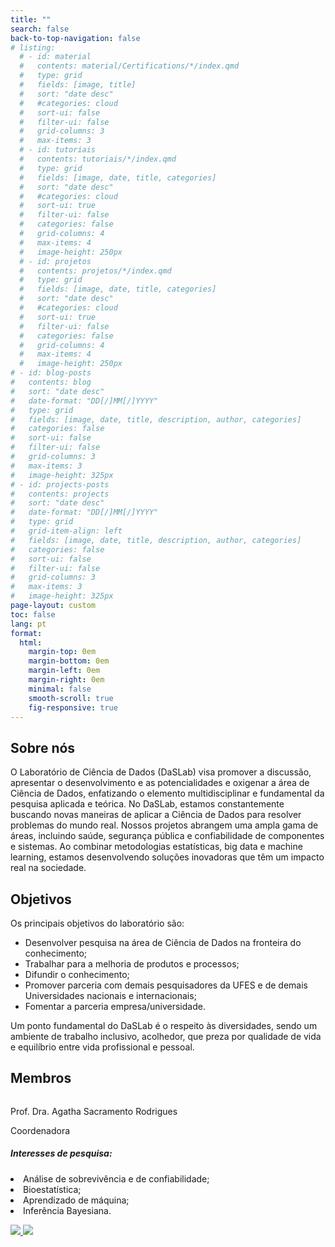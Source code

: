 ```yaml
---
title: ""
search: false
back-to-top-navigation: false
# listing:
  # - id: material
  #   contents: material/Certifications/*/index.qmd
  #   type: grid
  #   fields: [image, title]
  #   sort: "date desc"
  #   #categories: cloud
  #   sort-ui: false
  #   filter-ui: false
  #   grid-columns: 3
  #   max-items: 3
  # - id: tutoriais
  #   contents: tutoriais/*/index.qmd
  #   type: grid
  #   fields: [image, date, title, categories]
  #   sort: "date desc"
  #   #categories: cloud
  #   sort-ui: true
  #   filter-ui: false
  #   categories: false
  #   grid-columns: 4
  #   max-items: 4
  #   image-height: 250px 
  # - id: projetos
  #   contents: projetos/*/index.qmd
  #   type: grid
  #   fields: [image, date, title, categories]
  #   sort: "date desc"
  #   #categories: cloud
  #   sort-ui: true
  #   filter-ui: false
  #   categories: false
  #   grid-columns: 4
  #   max-items: 4
  #   image-height: 250px 
# - id: blog-posts
#   contents: blog
#   sort: "date desc"
#   date-format: "DD[/]MM[/]YYYY"
#   type: grid
#   fields: [image, date, title, description, author, categories]
#   categories: false
#   sort-ui: false    
#   filter-ui: false
#   grid-columns: 3
#   max-items: 3
#   image-height: 325px
# - id: projects-posts
#   contents: projects
#   sort: "date desc"
#   date-format: "DD[/]MM[/]YYYY"
#   type: grid
#   grid-item-align: left
#   fields: [image, date, title, description, author, categories]
#   categories: false
#   sort-ui: false
#   filter-ui: false
#   grid-columns: 3
#   max-items: 3
#   image-height: 325px  
page-layout: custom
toc: false
lang: pt
format:
  html: 
    margin-top: 0em
    margin-bottom: 0em
    margin-left: 0em
    margin-right: 0em
    minimal: false
    smooth-scroll: true
    fig-responsive: true
---
```


```{=html}
<!-- <section id="home"> -->
<!-- <script>
const toggle = document.getElementById('theme-toggle');
const themeStyle = document.getElementById('theme-style');

toggle.addEventListener('change', function() {
  if (toggle.checked) {
    themeStyle.href = 'theme-light.scss';
  } else {
    themeStyle.href = 'theme-dark.scss';
  }
});
</script> -->

<!-- <link rel="stylesheet" id="theme-style"> -->
<!-- <style>

  body {
	background-color: black;
	margin: 0;
  }

.hero_content {
    overflow-wrap: break-word !important;
  }
  .hero {
    display: flex;
    flex-direction: row;
    z-index: 1;
    max-width: 2000px;
    margin: 0%;
    padding-top: 0rem;
    padding-right: 0px;
    margin-right: 0px;
  }
  @media (max-width: 1077px) {
     .gradient_bg {
      overflow-x: hidden !important;
      overflow-y: hidden !important;
      width: 100%;
      font-size: 0.29em;
      word-wrap: break-word;
      line-height: 0.7;
    }
  }
  *, *::before, *::after {
        white-space: normal !important; 
  }
 
  @keyframes blink {
    to {
      opacity: .0;
    }
  }
</style> -->

<!-- <header class="hero"> -->
<!-- <div class="container spacing"> -->
<!-- <div class="gradient_bg"> -->
  <!-- <div class="hero section_padding"> -->

<!--     <section id="intro">   
      <div class="intro-overlay"></div>	
        <div class="intro-content">
          <img src="./img/tech_background.jpg" class="img-padrao" width="100%" height="100%">
            <div class="col-twelve">
	   			    <h1 style="color: white;">Das<span style="color: white;">Lab</span></h1>
              <p class="intro-position">
              <h5 class="scroll-text">Laboratório de Data Science - UFES</h5></p>
	   		    </div>    	
   		    </div>   		 		
   	    </div>
    </section> -->

<!--   <head>
    <title>My awesome website</title>
      <link rel="stylesheet" href="styles.css">
  </head> -->

<!-- <head>
  <meta charset="UTF-8">
  <meta http-equiv="X-UA-Compatible" content="IE=edge">
	<title>DasLab</title>
	<meta name="description" content="Laboratório de Data Science - UFES">  
	<meta name="author" content="DasLab">

	<meta name="viewport" content="width=device-width, initial-scale=1.0, maximum-scale=1.0">
</head>

<body>
  <section class="hero">
      <div class="hero-inner">
        <div class="col-twelve">
          <h1 style="color: white;">Das<span style="color: white;">Lab</span></h1>
          <h5 class="scroll-text">Laboratório de Data Science - UFES</h5></p>
        </div>
      </div>
  </section>
</body> -->

    <!-- <section id="intro">   
      <div class="intro-overlay"></div>	
        <div class="intro-content">
          <div class="row">
            <div class="col-twelve">
	   			    <h1 style="color: white;">Das<span style="color: white;">Lab</span></h1>
              <p class="intro-position">
              <h5 class="scroll-text">Laboratório de Data Science - UFES</h5></p>
	   		    </div>    	
   		    </div>   		 		
   	    </div>
    </section> -->




<!-- ---------------------------------- Sobre ---------------------------------- -->

<section class="about-section">
<!--   <div class="container"> -->
    <div class="content-column col-md-6 col-sm-12 col-xs-12">
      <div class="inner-column">
        <div class="sec-title">
        <h2>
          <div class="title">Sobre nós</div>
        </div>
        <div class="text">O Laboratório de Ciência de Dados (DaSLab) visa promover a discussão, apresentar o desenvolvimento e as potencialidades e oxigenar a área de Ciência de Dados, enfatizando o elemento multidisciplinar e fundamental da pesquisa aplicada e teórica. No DaSLab, estamos constantemente buscando novas maneiras de aplicar a Ciência de Dados para resolver problemas do mundo real. Nossos projetos abrangem uma ampla gama de áreas, incluindo saúde, segurança pública e confiabilidade de componentes e sistemas. Ao combinar metodologias estatísticas, big data e machine learning, estamos desenvolvendo soluções inovadoras que têm um impacto real na sociedade.</div>
      </div>
    </div>
<!--   </div> -->
</section>

<section class="about-section">
<!--   <div class="container"> -->
    <div class="content-column col-md-6 col-sm-12 col-xs-12">
      <div class="inner-column">
        <div class="sec-title">
        <h2>
          <div class="title">Objetivos</div>
        </div>
        <div class="text">    
          <p>Os principais objetivos do laboratório são:</p>
          <ul>
          <li>Desenvolver pesquisa na área de Ciência de Dados na fronteira do conhecimento;</li>
          <li>Trabalhar para a melhoria de produtos e processos;</li>
          <li>Difundir o conhecimento;</li>
          <li>Promover parceria com demais pesquisadores da UFES e de demais Universidades nacionais e internacionais;</li>
          <li>Fomentar a parceria empresa/universidade.</li>
          </ul>
          <p>Um ponto fundamental do DaSLab é o respeito às diversidades, sendo um ambiente de trabalho inclusivo, acolhedor, que preza por qualidade de vida e equilíbrio entre vida profissional e pessoal.</p>
        </div>
        </div>
      </div>
    </div>
<!--   </div> -->
</section>

<section class="membros-section">
  <div class="content-column col-md-6 col-sm-12 col-xs-12">
    <div class="inner-column">
      <div class="sec-title">
      <h2>
        <div class="title">Membros</div>
      </div>
      <div class="vcenter"></div>
      <section id="team" class="team team-bg py-5">
      <div class="col-lg-6">
      <div class="member d-flex align-items-start">
        <div class="pic"><img src="/img/agatha1.png" class="img-fluid" alt=""></div>
        <div class="member-info">
        <p class="member-heading">Prof. Dra. Agatha Sacramento Rodrigues</p>
        <span>Coordenadora</span>
        <p class="member-para">
          <h5>Interesses de pesquisa:</h5>
                  <li>Análise de sobrevivência e de confiabilidade;</li>
                  <li>Bioestatística;</li>
                  <li>Aprendizado de máquina;</li>
                  <li>Inferência Bayesiana.</li>
        </p>
        <div class="social">
          <a href="https://github.com/agathasr" target="_blank">
              <img src="/img/icons8-github-24.png">
            </a>
          <a href="mailto:agatha.rodrigues@ufes.br?subject=subject text" target="_blank">
              <img src="/img/icons8-email-24.png">
            </a>
        </div>
        </div>
      </div>
      </div>
      <br>
  </section>
    </div>
  </div>
</section>
```
<!-- <script src="/js/team.js"></script> -->

<!-- <div class="layout_sobre">
```{=html}
<div class="text-container jujubinhatext-container">
    <h1 style="font-size: 40px;
      margin-bottom:40px;
      display: flex;
      justify-content: center;
      align-items: center;
      font-weight: 700;
      color: #ff5724;
      background-clip: text;
      -webkit-background-clip: text;"
      class="scroll-text"> O que é Data Science?
    </h1>
    <p>A Ciência de Dados (Data Science, em inglês) surgiu como um campo multidisciplinar para apoiar atividades orientadas a dados, integrando e desenvolvendo ideias, métodos e processos para obter informações a partir de dados. Esses métodos advêm de diferentes áreas, como Matemática, Estatística, Ciência da Computação e Engenharia, e, quando unificados, dão origem à Ciência de Dados. Técnicas de modelagem estatística, classificação, mineração de dados, aprendizado de máquina, inteligência artificial e métodos preditivos são essenciais para a análise intensiva de diferentes tipos de dados e geração de informações para a tomada de decisões.</p>
    <br>
  </div>


  <div class="text-container ">
    <h1 style="font-size: 40px;
    margin-bottom:40px;
    display: flex;
    justify-content: center;
    align-items: center;
    font-weight: 700;
    color: #ff5724;
    background-clip: text-webkit-background-clip: text;"
      class="scroll-text text-container"> Sobre o Laboratório
    </h1>
    <p>O Laboratório de Ciência de Dados (DaSLab) visa promover a discussão, apresentar o desenvolvimento e as potencialidades e oxigenar a área de Ciência de Dados, enfatizando o elemento multidisciplinar e fundamental da pesquisa aplicada e teórica. No DaSLab, estamos constantemente buscando novas maneiras de aplicar a Ciência de Dados para resolver problemas do mundo real. Nossos projetos abrangem uma ampla gama de áreas, incluindo saúde, segurança pública e confiabilidade de componentes e sistemas. Ao combinar metodologias estatísticas, big data e machine learning, estamos desenvolvendo soluções inovadoras que têm um impacto real na sociedade.</p>

  <div class=" align-items-center justify-content-center saibabutton">
      <a href="../sobre/index.html"> <button type="button" class="btn btn-sm custom-btn ">Saiba mais</button></a>
    </div>

  </div>
```
</div> -->

<!-- <div class="layout_tutoriais">

```{=HTML}

<h1 style="font-size: 40px;
margin-bottom:40px;
display: flex;
justify-content: center;
align-items: center;
font-weight: 700;
  color: #ff5724;
  background-clip: text;
  -webkit-background-clip: text;"
  class="scroll-text"> Tutoriais

</h1>
```

::: {#tutoriais}
:::

<br>
<div class="d-flex align-items-center justify-content-center">
<a href="../tutoriais/index.html"> <button type="button" class="btn btn-sm custom-btn">Ver mais</button></a>
</div>
</div> -->

<!-- <div class="layout_projetos">

```{=HTML}

<h1 style="font-size: 40px;
margin-bottom:40px;
display: flex;
justify-content: center;
align-items: center;
font-weight: 700;
  color: #ff5724;
  background-clip: text;
  -webkit-background-clip: text;"
  class="scroll-text"> Projetos

</h1>
```


::: {#projetos}
:::

<br>
<div class="d-flex align-items-center justify-content-center">
<a href="../projetos/index.html"> <button type="button" class="btn btn-sm custom-btn">Ver mais</button></a>
</div>
</div>
 -->
<!-- ```{=html}

<script src="js/text_obs.js"></script>
<script src="js/text_obs_achiev.js"></script>
<script src="js/text.js"></script>
<script src="js/background.js"></script>
<script src="js/slider.js"></script>
<script src="js/pagination.js"></script>

<script> 

document.addEventListener('DOMContentLoaded', function () {
  var images = document.getElementsByClassName('lukas');
  
  for (var i = 0; i < images.length; i++) {
    images[i].addEventListener('mouseup', function (event) {
      var url = event.target.getAttribute('data-url');
      window.open(url, '_blank');
    });
  }
});

</script>
``` -->

<!-- <br>
<br>
<br>
<br>
<br>
<br>
<br>
<br>
<br>
<br>
<br>
<br>
<br>
<br>
<br>
<br> -->

<!-- ```{=html}
<style>
  .icon-grid {
    display: grid;
    grid-template-columns: repeat(3, 1fr); /* Adjust the number of columns as needed */
    grid-gap: 20px; /* Adjust the gap between icons as needed */
    justify-items: center;
    align-items: center;
    text-align: center;
    margin-top: 20px; /* Adjust the margin as needed */
  }
  
  .icon-grid img {
    height: 125px; /* Adjust the height of the icons */
    width: 125px; /* Adjust the width of the icons */
    padding: 10px;
  }
  
  .icon-grid h2 {
    margin-bottom: 0; /* Remove the default bottom margin */
    border-bottom: none; /* Remove the line below the title */
  }
  
  .icon-grid p {
    margin-top: 0; /* Remove the default top margin */
  }

  @media (max-width: 768px) {
    .icon-grid {
      grid-template-columns: 1fr; /* Change to a single column layout */
      gap: 10px; /* Adjust the gap between icons for smaller screens */
      word-break: break-all; /* Allow text to break onto the next line */
      word-wrap: break-word;
      font-size: 17px;
    }
  }
</style>

<section id="tech-skills">
  <h1 class="skilltitle">Tech Skills</h1>
  <div class="icon-grid">
    <div>
      <a href="https://www.r-project.org/" target="_blank" title="R">
        <img src="https://profilinator.rishav.dev/skills-assets/r.svg" alt="R">
      </a>
      <p>R (forecast, Tidyverse, ggplot2, etc)</p>
    </div>  
    <div>
      <a href="https://www.python.org/" target="_blank" title="Python">
        <img src="https://cdn.jsdelivr.net/gh/devicons/devicon/icons/python/python-original-wordmark.svg" alt="Python">
      </a>
      <p>Python (Pandas, NumPy, Plotly, Scikit-learn, etc)</p>
    </div>  
    <div>
      <a href="https://www.postgresql.org/" target="_blank" title="PostgreSQL">
        <img src="https://cdn.jsdelivr.net/gh/devicons/devicon/icons/postgresql/postgresql-original-wordmark.svg" alt="PostgreSQL">
      </a>
      <p>PostgreSQL/SQL (Joins, Indexes, Subqueries, etc)</p>
    </div>
    <div>
      <a href="https://jupyter.org/" target="_blank" title="Jupyter">
        <img src="https://cdn.jsdelivr.net/gh/devicons/devicon/icons/jupyter/jupyter-original-wordmark.svg" alt="Jupyter">
      </a>
      <p>Jupyter Notebook</p>
    </div>   
    <div>
      <a href="https://github.com/Soju-JC" target="_blank" title="GitHub">
        <img src="img/github-svgrepo-com.svg" alt="GitHub">
      </a>
      <p>GitHub</p>
    </div> 
    <div>
      <a target="_blank" title="Excel">
        <img src="/img/excel-4.svg" alt="Excel">
      </a>
      <p>Excel</p>
    </div>     
  </div>
</section> 
``` -->

<!-- stats skills -->
<!-- <br>
<br>
<br>
<br>
<br>
<br>
<br>
<br>
<br>
<br>
<br>
<br>
<br>
<br>
<br>
<br> -->

<!-- ```{=html}
<style>
  .icon-grid2 {
    display: flex;
    justify-content: center;
    align-items: flex-start;
    flex-wrap: wrap;
    gap: 20px;
    margin-top: 20px; /* Adjust the margin as needed */
  }
  
  .icon-grid2 img {
    height: 125px; /* Adjust the height of the icons */
    width: 125px; /* Adjust the width of the icons */
    padding: 10px;
  }
  
  .icon-grid2 h2 {
    margin-bottom: 0; /* Remove the default bottom margin */
    border-bottom: none; /* Remove the line below the title */
  }
  
  .icon-grid2 p {
    margin-top: 0; /* Remove the default top margin */
  }
  
  .icon-grid2 .grid-item {
    width: 375px; /* Adjust the width of the grid items */
  }

  @media (max-width: 768px) {
    .icon-grid2 {
      justify-content: flex-start;
      padding: 0 10px;
    }
    
    .icon-grid2 .grid-item {
      width: 100%;
    }
  }
</style>

<div align="center">
  <section id="skill-sets">
   <h1 class="skilltitle">Skill Sets</h1>
    <div class="icon-grid2">
      <div class="grid-item">
       <img src="img/stats.png" alt="Statistics">
       <h2>Math and Statistics</h2>
       <ul style="text-align: left; padding-left: 20px; list-style-type: none;">
        <li>&#9830; Time Series Analysis</li>
        <li>&#9830; Stochastic Processes</li>
        <li>&#9830; Statistical Inference</li>
        <li>&#9830; Nonparametric Statistics</li>
        <li>&#9830; Hypothesis Testing</li>
        <li>&#9830; Regression Analysis</li>
        <li>&#9830; Multivariate Analysis</li>
        <li>&#9830; Robust Statistics</li>
        <li>&#9830; Exploratory Data Analysis (EDA)</li>
        <li>&#9830; Probability Theory</li>
        <li>&#9830; Operational Research</li>
        <li>&#9830; Linear Algebra</li>
        <li>&#9830; Calculus</li>
       </ul>
      </div>
      <div class="grid-item">
       <img src="img/ai_1966931.png" alt="Machine Learning">
       <h2>Machine Learning</h2>
       <ul style="text-align: left; padding-left: 20px; list-style-type: none;">
        <li>&#9830; Algorithms (Logistic regression, Random Forest, SVM, Gradient boosting, etc)</li>
        <li>&#9830; Cross-validation</li>
       </ul>
      </div>
      <div class="grid-item">
       <img src="img/database-svgrepo-com.svg" alt="Data Engineering">
       <h2>Data Engineering</h2>
       <ul style="text-align: left; padding-left: 20px; list-style-type: none;">
        <li>&#9830; SQL (Filtering, Joins, TimeStamp manipulation, Functions, Group By, Window functions, Views, Subqueries, query optimization with indexes, etc)</li>
       </ul>
      </div>  
    </div>
  </section>
</div>
```  -->
<!-- <br>
<br>
<br>
<br>
<br>
<br>
<br>
<br>
<br>
<br>
<br> -->

<!-- ```{=html}
<html lang="en">
  <body>
    <section id="work-experience">
      <div class="container">
        <div class="timeline">
          <h1 class="experiencetitle">Work experience</h1>
          <ul>
            <li>
              <div class="timeline-content">
               <h3 class="date">Feb 2023 - Present </h3>
               <h1> <i>Professional development</i> (Career Break)</h1>
               <p>Taking the time to complete my undergraduate degree and delve deeper into my theoretical knowledge of statistics. Simultaneously, I'm engaging in practical courses and non-employment-related projects focused on data-related areas. This approach allows me to enhance both theory and practice in the field of data, with the goal of becoming a more well-rounded professional. I aim to apply my knowledge more efficiently and with greater versatility, and also to identify the areas that truly pique my interest. This way, I can establish concrete goals to become highly proficient in specific areas while maintaining a broad understanding of related fields. This break is expected to last for a maximum of 1 year.</p>
              </div>
            </li>
            <li>
              <div class="timeline-content">
               <h3 class="date">Aug 2021 - Jan 2023 · 1 yr 6 mos</h3>
               <h1> <i>Scientific Initiation Scholar in Statistics</i> at OOBr</h1>
               <p>• Time series analysis on public health data for maternal populations in Brazil, specifically focusing on data related to pregnant women and postpartum women.</p>
               <p>• General statistical analysis on public health data.</p>
               <p>• Programming and preparation of technical reports using the R language, RStudio environment, and RMarkdown tool.</p>
               <p>• Writing articles for the corporate blog.</p>
               <p>• Construction, documentation, deployment, and maintenance of interactive panels using Shiny.</p>
               <p>• Development and writing of chapters on R and non-parametric tests for the project's book titled "Applied Data Science in Maternal and Child Health".</p>
              </div>
            </li>
            <li>
              <div class="timeline-content">
               <h3 class="date">Aug 2020 - Jul 2021 · 1 yr</h3>
               <h1> <i>Scientific Initiation Scholar in Statistics</i> at FAPES</h1>
               <p>• Functional data analysis.</p>
               <p>• Quantitative research.</p>
               <p>• Programming in R.</p>
               <p>• Preparation of technical reports.</p>
              </div>
            </li>
          </ul>
        </div>
      </div>
    </section>
  </body>
</html>
``` -->

<!-- ::: {.column width="125%"}
## Recent projects / Projetos recentes
::: {#projects-posts}
:::

## Recent blog posts / Blog posts recentes 
::: {#blog-posts}
:::
:::  -->
